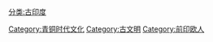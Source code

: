 [[分类:古印度|分类:古印度]]
[[Category:青铜时代文化|Category:青铜时代文化]]
[[Category:古文明|Category:古文明]]
[[Category:前印欧人|Category:前印欧人]]